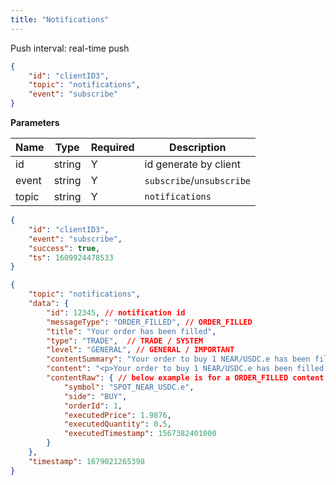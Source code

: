 ```yaml
---
title: "Notifications"
---
```


Push interval: real-time push

```json
{
    "id": "clientID3",
    "topic": "notifications",
    "event": "subscribe"
}
```

**Parameters**

| Name   | Type   | Required | Description                              |
| ------ | ------ | -------- | ---------------------------------------- |
| id     | string | Y        | id generate by client                    |
| event  | string | Y        | `subscribe`/`unsubscribe`                |
| topic  | string | Y        | `notifications`            |

<RequestExample>

```json Response
{
    "id": "clientID3",
    "event": "subscribe",
    "success": true,
    "ts": 1609924478533
}
```
</RequestExample>
<ResponseExample>

```json Subscribed Message
{
    "topic": "notifications",
    "data": {
        "id": 12345, // notification id
        "messageType": "ORDER_FILLED", // ORDER_FILLED
        "title": "Your order has been filled",
        "type": "TRADE",  // TRADE / SYSTEM
        "level": "GENERAL", // GENERAL / IMPORTANT
        "contentSummary": "Your order to buy 1 NEAR/USDC.e has been filled: 0.5/1 at 1.9876.",
        "content": "<p>Your order to buy 1 NEAR/USDC.e has been filled: 0.5/1 at 1.9876.</p>",
        "contentRaw": { // below example is for a ORDER_FILLED content
            "symbol": "SPOT_NEAR_USDC.e",
            "side": "BUY",
            "orderId": 1,
            "executedPrice": 1.9876, 
            "executedQuantity": 0.5,
            "executedTimestamp": 1567382401000 
        }
    },
    "timestamp": 1679021265398
}
```
</ResponseExample>